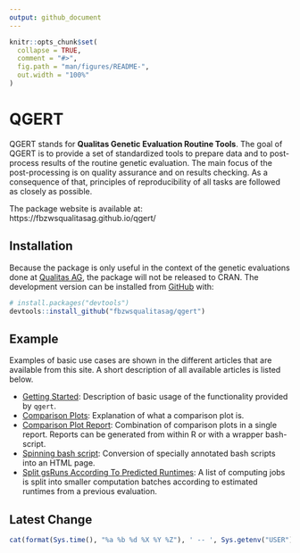 ```yaml
---
output: github_document
---
```


<!-- README.md is generated from README.Rmd. Please edit that file -->

```r
knitr::opts_chunk$set(
  collapse = TRUE,
  comment = "#>",
  fig.path = "man/figures/README-",
  out.width = "100%"
)
```


# QGERT

<!-- badges: start -->
<!-- badges: end -->

QGERT stands for **Qualitas Genetic Evaluation Routine Tools**. The goal of QGERT is to provide a set of standardized tools to prepare data and to post-process results of the routine genetic evaluation. The main focus of the post-processing is on quality assurance and on results checking. As a consequence of that, principles of reproducibility of all tasks are followed as closely as possible.

The package website is available at: https://fbzwsqualitasag.github.io/qgert/


## Installation

Because the package is only useful in the context of the genetic evaluations done at [Qualitas AG](https://qualitasag.ch), the package will not be released to CRAN. The development version can be installed from [GitHub](https://github.com/) with:

```r
# install.packages("devtools")
devtools::install_github("fbzwsqualitasag/qgert")
```


## Example

Examples of basic use cases are shown in the different articles that are available from this site. A short description of all available articles is listed below.

* [Getting Started](https://fbzwsqualitasag.github.io/qgert/articles/qgert_getting_started.html): Description of basic usage of the functionality provided by `qgert`.
* [Comparison Plots](https://fbzwsqualitasag.github.io/qgert/articles/comparison_plots.html): Explanation of what a comparison plot is.
* [Comparison Plot Report](https://fbzwsqualitasag.github.io/qgert/articles/comparison_plot_report.html): Combination of comparison plots in a single report. Reports can be generated from within R or with a wrapper bash-script.
* [Spinning bash script](https://fbzwsqualitasag.github.io/qgert/articles/spin_bash_script.html): Conversion of specially annotated bash scripts into an HTML page.
* [Split gsRuns According To Predicted Runtimes](https://fbzwsqualitasag.github.io/qgert/articles/split_gsruns_sorted_rt.html): A list of computing jobs is split into smaller computation batches according to estimated runtimes from a previous evaluation.


## Latest Change
```r
cat(format(Sys.time(), "%a %b %d %X %Y %Z"), ' -- ', Sys.getenv("USER"), '\n')
```

